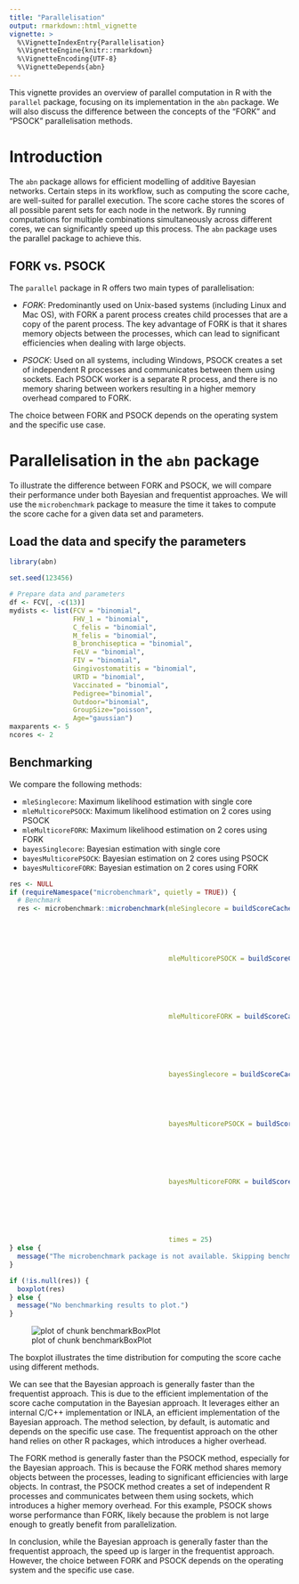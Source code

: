 ```yaml
---
title: "Parallelisation"
output: rmarkdown::html_vignette
vignette: >
  %\VignetteIndexEntry{Parallelisation}
  %\VignetteEngine{knitr::rmarkdown}
  %\VignetteEncoding{UTF-8}
  %\VignetteDepends{abn}
---
```




This vignette provides an overview of parallel computation in R with the `parallel` package, focusing on its implementation in the `abn` package.
We will also discuss the difference between the concepts of the "FORK" and "PSOCK" parallelisation methods.

# Introduction

The `abn` package allows for efficient modelling of additive Bayesian networks.
Certain steps in its workflow, such as computing the score cache, are well-suited for parallel execution.
The score cache stores the scores of all possible parent sets for each node in the network.
By running computations for multiple combinations simultaneously across different cores, we can significantly speed up this process.
The `abn` package uses the parallel package to achieve this.

## FORK vs. PSOCK

The `parallel` package in R offers two main types of parallelisation:

- *FORK*: Predominantly used on Unix-based systems (including Linux and Mac OS), with FORK a parent process creates child processes that are a copy of the parent process.
The key advantage of FORK is that it shares memory objects between the processes, which can lead to significant efficiencies when dealing with large objects.

- *PSOCK*: Used on all systems, including Windows, PSOCK creates a set of independent R processes and communicates between them using sockets.
Each PSOCK worker is a separate R process, and there is no memory sharing between workers resulting in a higher memory overhead compared to FORK.

The choice between FORK and PSOCK depends on the operating system and the specific use case.

# Parallelisation in the `abn` package

To illustrate the difference between FORK and PSOCK, we will compare their performance under both Bayesian and frequentist approaches.
We will use the `microbenchmark` package to measure the time it takes to compute the score cache for a given data set and parameters.

## Load the data and specify the parameters


``` r
library(abn)

set.seed(123456)
```


``` r
# Prepare data and parameters
df <- FCV[, -c(13)]
mydists <- list(FCV = "binomial",
                FHV_1 = "binomial",
                C_felis = "binomial",
                M_felis = "binomial",
                B_bronchiseptica = "binomial",
                FeLV = "binomial",
                FIV = "binomial",
                Gingivostomatitis = "binomial",
                URTD = "binomial",
                Vaccinated = "binomial",
                Pedigree="binomial",
                Outdoor="binomial",
                GroupSize="poisson",
                Age="gaussian")
maxparents <- 5
ncores <- 2
```

## Benchmarking

We compare the following methods:

- `mleSinglecore`: Maximum likelihood estimation with single core
- `mleMulticorePSOCK`: Maximum likelihood estimation on 2 cores using PSOCK
- `mleMulticoreFORK`: Maximum likelihood estimation on 2 cores using FORK
- `bayesSinglecore`: Bayesian estimation with single core
- `bayesMulticorePSOCK`: Bayesian estimation on 2 cores using PSOCK
- `bayesMulticoreFORK`: Bayesian estimation on 2 cores using FORK


``` r
res <- NULL
if (requireNamespace("microbenchmark", quietly = TRUE)) {
  # Benchmark
  res <- microbenchmark::microbenchmark(mleSinglecore = buildScoreCache(data.df = df,
                                                                        data.dists = mydists,
                                                                        method = "mle",
                                                                        max.parents = maxparents,
                                                                        control = build.control(method = "mle",
                                                                                                ncores = 1)),
                                        mleMulticorePSOCK = buildScoreCache(data.df = df,
                                                                            data.dists = mydists,
                                                                            method = "mle",
                                                                            max.parents = maxparents,
                                                                            control = build.control(method = "mle",
                                                                                                    ncores = ncores,
                                                                                                    cluster.type = "PSOCK")),
                                        mleMulticoreFORK = buildScoreCache(data.df = df,
                                                                           data.dists = mydists,
                                                                           method = "mle",
                                                                           max.parents = maxparents,
                                                                           control = build.control(method = "mle",
                                                                                                   ncores = ncores,
                                                                                                   cluster.type = "FORK")),
                                        bayesSinglecore = buildScoreCache(data.df = df,
                                                                          data.dists = mydists,
                                                                          method = "bayes",
                                                                          max.parents = maxparents,
                                                                          control = build.control(method = "bayes",
                                                                                                  ncores = 1)),
                                        bayesMulticorePSOCK = buildScoreCache(data.df = df,
                                                                              data.dists = mydists,
                                                                              method = "bayes",
                                                                              max.parents = maxparents,
                                                                              control = build.control(method = "bayes",
                                                                                                      ncores = ncores,
                                                                                                      cluster.type = "PSOCK")),
                                        bayesMulticoreFORK = buildScoreCache(data.df = df,
                                                                             data.dists = mydists,
                                                                             method = "bayes",
                                                                             max.parents = maxparents,
                                                                             control = build.control(method = "bayes",
                                                                                                     ncores = ncores,
                                                                                                     cluster.type = "FORK")),
                                        times = 25)
} else {
  message("The microbenchmark package is not available. Skipping benchmarking.")
}
```


``` r
if (!is.null(res)) {
  boxplot(res)
} else {
  message("No benchmarking results to plot.")
}
```

![plot of chunk benchmarkBoxPlot](benchmarkBoxPlot-1.png)

The boxplot illustrates the time distribution for computing the score cache using different methods.

We can see that the Bayesian approach is generally faster than the frequentist approach.
This is due to the efficient implementation of the score cache computation in the Bayesian approach.
It leverages either an internal C/C++ implementation or INLA, an efficient implementation of the Bayesian approach. The method selection, by default, is automatic and depends on the specific use case.
The frequentist approach on the other hand relies on other R packages, which introduces a higher overhead.

The FORK method is generally faster than the PSOCK method, especially for the Bayesian approach.
This is because the FORK method shares memory objects between the processes, leading to significant efficiencies with large objects.
In contrast, the PSOCK method creates a set of independent R processes and communicates between them using sockets, which introduces a higher memory overhead.
For this example, PSOCK shows worse performance than FORK, likely because the problem is not large enough to greatly benefit from parallelization.

In conclusion, while the Bayesian approach is generally faster than the frequentist approach, the speed up is larger in the frequentist approach.
However, the choice between FORK and PSOCK depends on the operating system and the specific use case.
